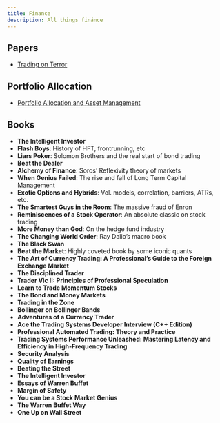 ```yaml
---
title: Finance
description: All things finánce
---
```


## Papers

- [Trading on Terror](https://papers.ssrn.com/sol3/papers.cfm?abstract_id=4652027)

## Portfolio Allocation

- [Portfolio Allocation and Asset Management](https://papers.ssrn.com/sol3/papers.cfm?abstract_id=4698165)

## Books

- **The Intelligent Investor**
- **Flash Boys**: History of HFT, frontrunning, etc
- **Liars Poker**: Solomon Brothers and the real start of bond trading
- **Beat the Dealer**
- **Alchemy of Finance**: Soros' Reflexivity theory of markets
- **When Genius Failed**: The rise and fall of Long Term Capital Management
- **Exotic Options and Hybrids**: Vol. models, correlation, barriers, ATRs, etc.
- **The Smartest Guys in the Room**: The massive fraud of Enron
- **Reminiscences of a Stock Operator**: An absolute classic on stock trading
- **More Money than God**: On the hedge fund industry
- **The Changing World Order**: Ray Dalio's macro book
- **The Black Swan**
- **Beat the Market**: Highly coveted book by some iconic quants
- **The Art of Currency Trading: A Professional's Guide to the Foreign Exchange Market**
- **The Disciplined Trader**
- **Trader Vic II: Principles of Professional Speculation**
- **Learn to Trade Momentum Stocks**
- **The Bond and Money Markets**
- **Trading in the Zone**
- **Bollinger on Bollinger Bands**
- **Adventures of a Currency Trader**
- **Ace the Trading Systems Developer Interview (C++ Edition)**
- **Professional Automated Trading: Theory and Practice**
- **Trading Systems Performance Unleashed: Mastering Latency and Efficiency in High-Frequency Trading**
- **Security Analysis**
- **Quality of Earnings**
- **Beating the Street**
- **The Intelligent Investor**
- **Essays of Warren Buffet**
- **Margin of Safety**
- **You can be a Stock Market Genius**
- **The Warren Buffet Way**
- **One Up on Wall Street**